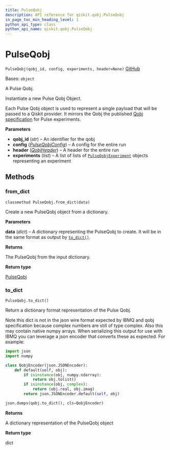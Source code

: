 ```yaml
---
title: PulseQobj
description: API reference for qiskit.qobj.PulseQobj
in_page_toc_min_heading_level: 1
python_api_type: class
python_api_name: qiskit.qobj.PulseQobj
---
```


# PulseQobj

<span id="qiskit.qobj.PulseQobj" />

`PulseQobj(qobj_id, config, experiments, header=None)` [GitHub](https://github.com/qiskit/qiskit/tree/stable/0.24/qiskit/qobj/pulse_qobj.py "view source code")

Bases: `object`

A Pulse Qobj.

Instantiate a new Pulse Qobj Object.

Each Pulse Qobj object is used to represent a single payload that will be passed to a Qiskit provider. It mirrors the Qobj the published [Qobj specification](https://arxiv.org/abs/1809.03452) for Pulse experiments.

**Parameters**

*   **qobj\_id** (*str*) – An identifier for the qobj
*   **config** ([*PulseQobjConfig*](qiskit.qobj.PulseQobjConfig "qiskit.qobj.PulseQobjConfig")) – A config for the entire run
*   **header** ([*QobjHeader*](qiskit.qobj.QobjHeader "qiskit.qobj.QobjHeader")) – A header for the entire run
*   **experiments** (*list*) – A list of lists of [`PulseQobjExperiment`](qiskit.qobj.PulseQobjExperiment "qiskit.qobj.PulseQobjExperiment") objects representing an experiment

## Methods

<span id="qiskit-qobj-pulseqobj-from-dict" />

### from\_dict

<span id="qiskit.qobj.PulseQobj.from_dict" />

`classmethod PulseQobj.from_dict(data)`

Create a new PulseQobj object from a dictionary.

**Parameters**

**data** (*dict*) – A dictionary representing the PulseQobj to create. It will be in the same format as output by [`to_dict()`](qiskit.qobj.PulseQobj#to_dict "qiskit.qobj.PulseQobj.to_dict").

**Returns**

The PulseQobj from the input dictionary.

**Return type**

[PulseQobj](qiskit.qobj.PulseQobj "qiskit.qobj.PulseQobj")

<span id="qiskit-qobj-pulseqobj-to-dict" />

### to\_dict

<span id="qiskit.qobj.PulseQobj.to_dict" />

`PulseQobj.to_dict()`

Return a dictionary format representation of the Pulse Qobj.

Note this dict is not in the json wire format expected by IBMQ and qobj specification because complex numbers are still of type complex. Also this may contain native numpy arrays. When serializing this output for use with IBMQ you can leverage a json encoder that converts these as expected. For example:

```python
import json
import numpy

class QobjEncoder(json.JSONEncoder):
    def default(self, obj):
        if isinstance(obj, numpy.ndarray):
            return obj.tolist()
        if isinstance(obj, complex):
            return (obj.real, obj.imag)
        return json.JSONEncoder.default(self, obj)

json.dumps(qobj.to_dict(), cls=QobjEncoder)
```

**Returns**

A dictionary representation of the PulseQobj object

**Return type**

dict


